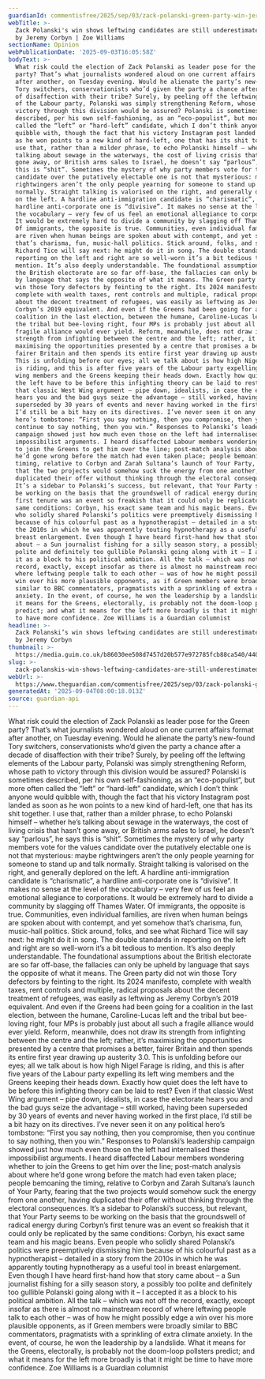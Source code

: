 ```yaml
---
guardianId: commentisfree/2025/sep/03/zack-polanski-green-party-win-jeremy-corbyn
webTitle: >-
  Zack Polanski's win shows leftwing candidates are still underestimated – even
  by Jeremy Corbyn | Zoe Williams
sectionName: Opinion
webPublicationDate: '2025-09-03T16:05:58Z'
bodyText: >-
  What risk could the election of Zack Polanski as leader pose for the Green
  party? That’s what journalists wondered aloud on one current affairs format
  after another, on Tuesday evening. Would he alienate the party’s new-found
  Tory switchers, conservationists who’d given the party a chance after a decade
  of disaffection with their tribe? Surely, by peeling off the leftwing elements
  of the Labour party, Polanski was simply strengthening Reform, whose path to
  victory through this division would be assured? Polanski is sometimes
  described, per his own self-fashioning, as an “eco-populist”, but more often
  called the “left” or “hard-left” candidate, which I don’t think anyone would
  quibble with, though the fact that his victory Instagram post landed as soon
  as he won points to a new kind of hard-left, one that has its shit together. I
  use that, rather than a milder phrase, to echo Polanski himself – whether he’s
  talking about sewage in the waterways, the cost of living crisis that hasn’t
  gone away, or British arms sales to Israel, he doesn’t say “parlous”, he says
  this is “shit”. Sometimes the mystery of why party members vote for the values
  candidate over the putatively electable one is not that mysterious: maybe
  rightwingers aren’t the only people yearning for someone to stand up and talk
  normally. Straight talking is valorised on the right, and generally deplored
  on the left. A hardline anti-immigration candidate is “charismatic”, a
  hardline anti-corporate one is “divisive”. It makes no sense at the level of
  the vocabulary – very few of us feel an emotional allegiance to corporations.
  It would be extremely hard to divide a community by slagging off Thames Water.
  Of immigrants, the opposite is true. Communities, even individual families,
  are riven when human beings are spoken about with contempt, and yet somehow
  that’s charisma, fun, music-hall politics. Stick around, folks, and see what
  Richard Tice will say next: he might do it in song. The double standards in
  reporting on the left and right are so well-worn it’s a bit tedious to
  mention. It’s also deeply understandable. The foundational assumptions about
  the British electorate are so far off-base, the fallacies can only be upheld
  by language that says the opposite of what it means. The Green party did not
  win those Tory defectors by feinting to the right. Its 2024 manifesto,
  complete with wealth taxes, rent controls and multiple, radical proposals
  about the decent treatment of refugees, was easily as leftwing as Jeremy
  Corbyn’s 2019 equivalent. And even if the Greens had been going for a
  coalition in the last election, between the humane, Caroline-Lucas left and
  the tribal but bee-loving right, four MPs is probably just about all such a
  fragile alliance would ever yield. Reform, meanwhile, does not draw its
  strength from infighting between the centre and the left; rather, it’s
  maximising the opportunities presented by a centre that promises a better,
  fairer Britain and then spends its entire first year drawing up austerity 3.0.
  This is unfolding before our eyes; all we talk about is how high Nigel Farage
  is riding, and this is after five years of the Labour party expelling its left
  wing members and the Greens keeping their heads down. Exactly how quiet does
  the left have to be before this infighting theory can be laid to rest? Even if
  that classic West Wing argument – pipe down, idealists, in case the electorate
  hears you and the bad guys seize the advantage – still worked, having been
  superseded by 30 years of events and never having worked in the first place,
  I’d still be a bit hazy on its directives. I’ve never seen it on any political
  hero’s tombstone: “First you say nothing, then you compromise, then you
  continue to say nothing, then you win.” Responses to Polanski’s leadership
  campaign showed just how much even those on the left had internalised these
  impossibilist arguments. I heard disaffected Labour members wondering whether
  to join the Greens to get him over the line; post-match analysis about where
  he’d gone wrong before the match had even taken place; people bemoaning the
  timing, relative to Corbyn and Zarah Sultana’s launch of Your Party, fearing
  that the two projects would somehow suck the energy from one another, having
  duplicated their offer without thinking through the electoral consequences.
  It’s a sidebar to Polanski’s success, but relevant, that Your Party seems to
  be working on the basis that the groundswell of radical energy during Corbyn’s
  first tenure was an event so freakish that it could only be replicated by the
  same conditions: Corbyn, his exact same team and his magic beans. Even people
  who solidly shared Polanski’s politics were preemptively dismissing him
  because of his colourful past as a hypnotherapist – detailed in a story from
  the 2010s in which he was apparently touting hypnotherapy as a useful tool in
  breast enlargement. Even though I have heard first-hand how that story came
  about – a Sun journalist fishing for a silly season story, a possibly too
  polite and definitely too gullible Polanski going along with it – I accepted
  it as a block to his political ambition. All the talk – which was not off the
  record, exactly, except insofar as there is almost no mainstream record of
  where leftwing people talk to each other – was of how he might possibly edge a
  win over his more plausible opponents, as if Green members were broadly
  similar to BBC commentators, pragmatists with a sprinkling of extra climate
  anxiety. In the event, of course, he won the leadership by a landslide. What
  it means for the Greens, electorally, is probably not the doom-loop pollsters
  predict; and what it means for the left more broadly is that it might be time
  to have more confidence. Zoe Williams is a Guardian columnist
headline: >-
  Zack Polanski’s win shows leftwing candidates are still underestimated – even
  by Jeremy Corbyn
thumbnail: >-
  https://media.guim.co.uk/b86030ee508d7457d20b577e972785fcb88ca540/440_0_4401_3521/500.jpg
slug: >-
  zack-polanskis-win-shows-leftwing-candidates-are-still-underestimated-even-by-jeremy-corbyn-or-zoe-williams
webUrl: >-
  https://www.theguardian.com/commentisfree/2025/sep/03/zack-polanski-green-party-win-jeremy-corbyn
generatedAt: '2025-09-04T08:00:18.013Z'
source: guardian-api
---
```

What risk could the election of Zack Polanski as leader pose for the Green party? That’s what journalists wondered aloud on one current affairs format after another, on Tuesday evening. Would he alienate the party’s new-found Tory switchers, conservationists who’d given the party a chance after a decade of disaffection with their tribe? Surely, by peeling off the leftwing elements of the Labour party, Polanski was simply strengthening Reform, whose path to victory through this division would be assured? Polanski is sometimes described, per his own self-fashioning, as an “eco-populist”, but more often called the “left” or “hard-left” candidate, which I don’t think anyone would quibble with, though the fact that his victory Instagram post landed as soon as he won points to a new kind of hard-left, one that has its shit together. I use that, rather than a milder phrase, to echo Polanski himself – whether he’s talking about sewage in the waterways, the cost of living crisis that hasn’t gone away, or British arms sales to Israel, he doesn’t say “parlous”, he says this is “shit”. Sometimes the mystery of why party members vote for the values candidate over the putatively electable one is not that mysterious: maybe rightwingers aren’t the only people yearning for someone to stand up and talk normally. Straight talking is valorised on the right, and generally deplored on the left. A hardline anti-immigration candidate is “charismatic”, a hardline anti-corporate one is “divisive”. It makes no sense at the level of the vocabulary – very few of us feel an emotional allegiance to corporations. It would be extremely hard to divide a community by slagging off Thames Water. Of immigrants, the opposite is true. Communities, even individual families, are riven when human beings are spoken about with contempt, and yet somehow that’s charisma, fun, music-hall politics. Stick around, folks, and see what Richard Tice will say next: he might do it in song. The double standards in reporting on the left and right are so well-worn it’s a bit tedious to mention. It’s also deeply understandable. The foundational assumptions about the British electorate are so far off-base, the fallacies can only be upheld by language that says the opposite of what it means. The Green party did not win those Tory defectors by feinting to the right. Its 2024 manifesto, complete with wealth taxes, rent controls and multiple, radical proposals about the decent treatment of refugees, was easily as leftwing as Jeremy Corbyn’s 2019 equivalent. And even if the Greens had been going for a coalition in the last election, between the humane, Caroline-Lucas left and the tribal but bee-loving right, four MPs is probably just about all such a fragile alliance would ever yield. Reform, meanwhile, does not draw its strength from infighting between the centre and the left; rather, it’s maximising the opportunities presented by a centre that promises a better, fairer Britain and then spends its entire first year drawing up austerity 3.0. This is unfolding before our eyes; all we talk about is how high Nigel Farage is riding, and this is after five years of the Labour party expelling its left wing members and the Greens keeping their heads down. Exactly how quiet does the left have to be before this infighting theory can be laid to rest? Even if that classic West Wing argument – pipe down, idealists, in case the electorate hears you and the bad guys seize the advantage – still worked, having been superseded by 30 years of events and never having worked in the first place, I’d still be a bit hazy on its directives. I’ve never seen it on any political hero’s tombstone: “First you say nothing, then you compromise, then you continue to say nothing, then you win.” Responses to Polanski’s leadership campaign showed just how much even those on the left had internalised these impossibilist arguments. I heard disaffected Labour members wondering whether to join the Greens to get him over the line; post-match analysis about where he’d gone wrong before the match had even taken place; people bemoaning the timing, relative to Corbyn and Zarah Sultana’s launch of Your Party, fearing that the two projects would somehow suck the energy from one another, having duplicated their offer without thinking through the electoral consequences. It’s a sidebar to Polanski’s success, but relevant, that Your Party seems to be working on the basis that the groundswell of radical energy during Corbyn’s first tenure was an event so freakish that it could only be replicated by the same conditions: Corbyn, his exact same team and his magic beans. Even people who solidly shared Polanski’s politics were preemptively dismissing him because of his colourful past as a hypnotherapist – detailed in a story from the 2010s in which he was apparently touting hypnotherapy as a useful tool in breast enlargement. Even though I have heard first-hand how that story came about – a Sun journalist fishing for a silly season story, a possibly too polite and definitely too gullible Polanski going along with it – I accepted it as a block to his political ambition. All the talk – which was not off the record, exactly, except insofar as there is almost no mainstream record of where leftwing people talk to each other – was of how he might possibly edge a win over his more plausible opponents, as if Green members were broadly similar to BBC commentators, pragmatists with a sprinkling of extra climate anxiety. In the event, of course, he won the leadership by a landslide. What it means for the Greens, electorally, is probably not the doom-loop pollsters predict; and what it means for the left more broadly is that it might be time to have more confidence. Zoe Williams is a Guardian columnist
